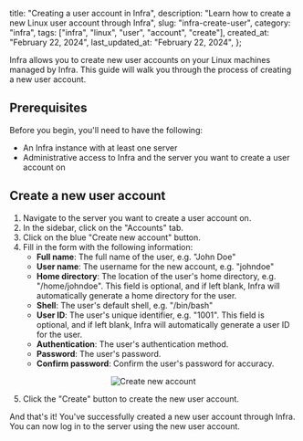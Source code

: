 
  title: "Creating a user account in Infra",
  description: "Learn how to create a new Linux user account through Infra",
  slug: "infra-create-user",
  category: "infra",
  tags: ["infra", "linux", "user", "account", "create"],
  created_at: "February 22, 2024",
  last_updated_at: "February 22, 2024",
};


Infra allows you to create new user accounts on your Linux machines managed by Infra. This guide will walk you through the process of creating a new user account.

## Prerequisites

Before you begin, you'll need to have the following:

- An Infra instance with at least one server
- Administrative access to Infra and the server you want to create a user account on

## Create a new user account

1. Navigate to the server you want to create a user account on.
2. In the sidebar, click on the "Accounts" tab.
3. Click on the blue "Create new account" button.
4. Fill in the form with the following information:
   - **Full name**: The full name of the user, e.g. "John Doe"
   - **User name**: The username for the new account, e.g. "johndoe"
   - **Home directory**: The location of the user's home directory, e.g. "/home/johndoe". This field is optional, and if left blank, Infra will automatically generate a home directory for the user.
   - **Shell**: The user's default shell, e.g. "/bin/bash"
   - **User ID**: The user's unique identifier, e.g. "1001". This field is optional, and if left blank, Infra will automatically generate a user ID for the user.
   - **Authentication**: The user's authentication method.
   - **Password**: The user's password.
   - **Confirm password**: Confirm the user's password for accuracy.

<Center>
  <Image src={create.src} alt="Create new account" />
</Center>

5. Click the "Create" button to create the new user account.

And that's it! You've successfully created a new user account through Infra. You can now log in to the server using the new user account.
